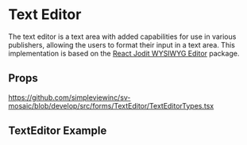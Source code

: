 
<Meta title='FormFields/FormFieldTextEditor/Readme' />

# Text Editor
The text editor is a text area with added capabilities for use in various publishers, allowing the users to format their input in a text area.
This implementation is based on the [React Jodit WYSIWYG Editor](https://www.npmjs.com/package/jodit-react) package.

## Props
https://github.com/simpleviewinc/sv-mosaic/blob/develop/src/forms/TextEditor/TextEditorTypes.tsx

## TextEditor Example

<Preview withSource='none'>
  <stories.Playground />
</Preview>